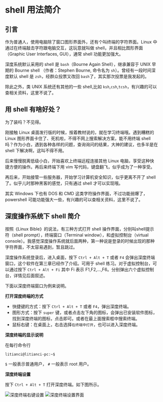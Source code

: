 # shell 用法简介 {#shell}

## 引言

作为普通人，使用电脑除了窗口图形界面外，还有个叫终端的字符界面。Linux 中通过在终端敲击字符跟电脑交互，这玩意就叫做 shell，并且相比图形界面（Graphic User Interfaces, GUI），通常 shell 功能更加强大。

深度系统默认采用的 shell 是 `bash`（Bourne Again Shell），继承兼容于 UNIX 早期的 Bourne shell （作者：Stephen Bourne, 命令名为 `sh`）。曾经有一段时间深度默认 shell 是 `zsh`，经群众投票又改回 `bash`了，其实那次投票是我发起的。

除此之外，类 UNIX 系统还有其他的一些 shell,比如 `ksh`,`csh`,`tcsh`，有兴趣的可以查相关资料，这里不说了。

## 用 shell 有啥好处？

为了装吗？不见得。

刚接触 Linux 桌面发行版的时候，按着教材说的，就在学习终端哦。遇到糟糕的 Linux 图形界面卡住了、死机啦，不得不网上搜索解决方案，能不用终端 shell 吗？作为小白，遇到各种各样的问题，查询询问的结果，大神的建议，也多半是在 shell 下解决啊，这叫不得不用。

后来慢慢脱离低级小白，开始喜欢上终端远程连接其他 Linux 电脑，享受这种快捷方便的操作。再后来终端下用 vim 写代码，键盘翻飞，似乎成为了一种享受。

再后来，开始接管一些服务器，开始学习计算机安全知识，似乎更离不开了 shell 了。似乎儿时那种黑客的感觉，只有通过 shell 才可以实现哦。

其实 Windows 下也有 DOS 和 CMD 这类字符操作界面，不过功能弱爆了， powershell 可能功能强大一些，有兴趣的可以查相关资料，这里不说了。

## 深度操作系统下 shell 简介

按照《Linux Bible》的说法，有三种方式打开 shell 操作界面，分别叫shell提示符（shell prompt），终端窗口（Terminal window），和虚拟控制台（virtual console）。我感觉深度操作系统就后面两种，第一种说是登录的时候出现的那种字符界面，不太容易遇到，暂且跳过。

深度操作系统登录后，进入桌面，按下 `Ctrl + Alt + T` 或者 `F4` 会弹出深度终端窗口，这个软件在第三章已经作了介绍。可用于 shell 练习。对于虚拟控制台，可以通过按下 `Ctrl + Alt + Fi` 其中 Fi 表示 F1,F2,...,F6。分别弹出六个虚拟控制台，详情见后面叙述。

下面以深度终端窗口为例来说明。

**打开深度终端的方式**

- 快捷键的方式：按下 `Ctrl + Alt + T` 或者 `F4`，弹出深度终端。
- 图形方式：按下 `super` 键，或者点击左下角的图标，会弹出已安装软件图标，找到深度终端的图标，点击即可。或者在最上面搜索框中搜索终端。
- 鼠标右键：在桌面上，右击选择`在终端中打开`，也可以进入深度终端。

**深度终端的显示说明**

在每行命令行

```
litianci@litianci-pc:~$ 

```
`$` 一般表示普通用户， `#` 一般表示 root 用户。

**深度终端设置**

按下 `Ctrl + Alt + T` 打开深度终端。如下图所示。

![深度终端右键设置](images/shell-settings-1.png)
![深度终端设置界面](images/shell-settings-2.png)
